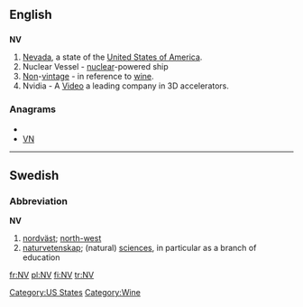 ==English==

==={{abbreviation}}===
'''NV'''

# [[Nevada]], a state of the [[United States of America]].
# Nuclear Vessel - [[nuclear]]-powered ship
# [[non|Non]]-[[vintage]] - in reference to [[wine]].
# Nvidia - A [[Video]] a leading company in 3D accelerators.

===Anagrams===
* {{alphagram|nv}}
* [[VN#English|VN]]


[[Category:US States]]
[[Category:Wine]]

----

==Swedish==

===Abbreviation===
'''NV'''

# [[nordväst]]; [[north-west]]
# [[naturvetenskap]]; (natural) [[sciences]], in particular as a branch of education

[[fr:NV]]
[[pl:NV]]
[[fi:NV]]
[[tr:NV]]